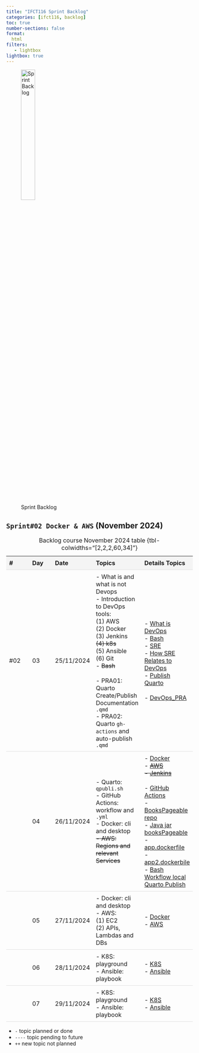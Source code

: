 ```yaml
---
title: "IFCT116 Sprint Backlog"
categories: [ifct116, backlog]
toc: true
number-sections: false
format:
  html
filters:
   - lightbox
lightbox: true
---
```


<style>

.heatMap th { background:  #f4f4f4;}
tr:nth-child(6) {background-color: #f4f4f4;}

th, td {
  padding: 8px;
  text-align: left;
  border-bottom: 1px solid #ddd;
}

tr:hover {background-color:  #f4f4f4;}

</style>

![Sprint Backlog](/images/home/backlog.jpg){width="30%"}

<div class="heatMap">

::: {.column-page-right}


##  ``Sprint#02 Docker & AWS`` (November 2024)

| # | Day | Date | Topics |  Details Topics |
| -- | -- | -- | -- | -- |
|  #02 | 03 | 25/11/2024 | - What is and what is not Devops </br>  - Introduction to DevOps tools: </br> (1) AWS </BR>  (2) Docker  </br> (3) Jenkins  </br>  <s>(4) k8s </s> </br>  (5) Ansible </br> (6) Git </br>  - <s>Bash</s> </br>  </br>- PRA01: Quarto Create/Publish Documentation `.qmd` </br> - PRA02: Quarto  `gh-actions` and auto-publish `.qmd`   </br>  |  - [What is DevOps](/devops/devops-what-intro.qmd){.external target='_blank'}  </br>  - [Bash](/linux/linux-what-bash.qmd){.external target='_blank'} </br>  - [SRE](/books/sre.qmd){.external target='_blank'} </BR>  - [How SRE Relates to DevOps](https://sre.google/workbook/how-sre-relates/){.external target='_blank'}  </BR>  - [Publish Quarto](https://quarto.org/docs/publishing/github-pages.html#example-jupyter-with-venv){.external target='_blank'} </br> </br>  - [DevOps_PRA](https://github.com/AlbertProfe/DevOps_PRA){.external target='_blank'}|
|   | 04 | 26/11/2024 | - Quarto: `qpubli.sh` </br> - GitHub Actions: workflow and `.yml` </br> - Docker: cli and desktop  </br> <s>  - AWS: Regions and relevant Services </s> </BR>  | - [Docker](/devops/devops-tools-docker.qmd){.external target='_blank'} </br>  - <s> [AWS](/devops/devops-tools-aws.qmd){.external target='_blank'} </br>  - [Jenkins](/devops/devops-tools-jenkins.qmd){.external target='_blank'} </s>  </br> </br> - [GitHub Actions](https://docs.github.com/en/actions/writing-workflows/workflow-syntax-for-github-actions){.external target='_blank'} </br> - [BooksPageable repo](https://github.com/AlbertProfe/BooksPageable){.external target='_blank'} </br>- [Java jar booksPageable](https://cloud.albertprofe.dev/s/47P7c2ro5DHxw2e){.external target='_blank'} </br> - [app.dockerfile](https://cloud.albertprofe.dev/s/47P7c2ro5DHxw2e){.external target='_blank'}  </br>  - [app2.dockerbile](https://cloud.albertprofe.dev/s/47P7c2ro5DHxw2e){.external target='_blank'} </br>  - [Bash Workflow local Quarto Publish](https://cloud.albertprofe.dev/s/t2mzeXMpxDQmxBB){.external target='_blank'}|
|   | 05 | 27/11/2024 | - Docker: cli and desktop   </br>   - AWS: </BR>  (1)  EC2  </BR> (2)  APIs, Lambdas and DBs | - [Docker](/devops/devops-tools-docker.qmd){.external target='_blank'} </br>  - [AWS](/devops/devops-tools-aws.qmd){.external target='_blank'} |
|   | 06 | 28/11/2024 | - K8S: playground  </BR> - Ansible: playbook </br>  | - [K8S](/devops/devops-tools-k8s.qmd){.external target='_blank'} </BR> - [Ansible](/devops/devops-tools-ansible.qmd){.external target='_blank'}|
|   | 07 | 29/11/2024 | - K8S: playground  </BR> - Ansible: playbook </br> |  - [K8S](/devops/devops-tools-k8s.qmd){.external target='_blank'} </BR> - [Ansible](/devops/devops-tools-ansible.qmd){.external target='_blank'} |
: Backlog course November 2024 table {tbl-colwidths="[2,2,2,60,34]"}
:::

</div>

::: {.callout-note}
- `-` topic planned or done
- `----` topic pending to future
- `++` new topic not planned
:::

